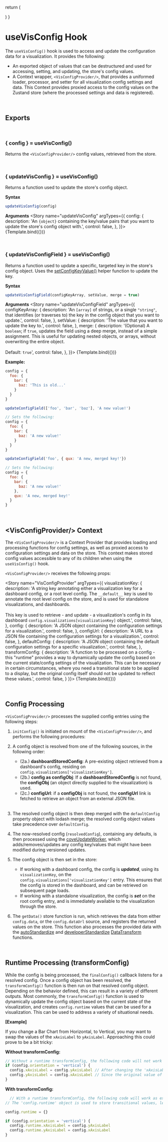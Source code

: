 
<Meta
  title="Hooks/useVisConfig"
/>

  return (
    <div className="example-wrapper">
    </div>
  )
}

# useVisConfig Hook
The `useVisConfig()` hook is used to access and update the configuration data for a visualization. It provides the following:
- An exported object of values that can be destructured and used for accessing, setting, and updating, the store's config values.
- A Context wrapper, `<VisConfigProvider/>`, that provides a uniformed loader, processor, and setter for all visualization config settings and data. This Context provides proxied access to the config values on the Zustand store (where the processed settings and data is registered).

&nbsp;
## Exports
<br/>

### **\{ config \} = useVisConfig()**
Returns the `<VisConfigProvider/>` config values, retrieved from the store.

&nbsp;
### **\{ updateVisConfig \} = useVisConfig()**
Returns a function used to update the store's config object.

**Syntax**
```js
updateVisConfig(config)
```

**Arguments**
<Story name="updateVisConfig" argTypes={{
  config: {
    description: 'An `{object}` containing the key/value pairs that you want to update the store\'s config object with.',
    control: false,
  },
}}>
  {Template.bind({})}
</Story>

<ArgsTable story="updateVisConfig"/>

&nbsp;
### **\{ updateVisConfigField \} = useVisConfig()**
Returns a function used to update a specific, targeted key in the store's config object. Uses the [setConfigKeyValue()](./?path=/docs/helpers-confighelpers--docs) helper function to update the key.

**Syntax**
```js
updateVisConfigField(configKeyArray, setValue, merge = true)
```

**Arguments**
<Story name="updateVisConfigField" argTypes={{
  configKeyArray: {
    description: 'An `[array]` of strings, or a single `"string"`, that identifies (or traverses to) the key in the config object that you want to update.',
    control: false,
  },
  setValue: {
    description: 'The value that you want to update the key to.',
    control: false,
  },
  merge: {
    description: '(Optional) A `boolean`; if `true`, updates the field using a deep merge, instead of a simple assignment. This is useful for updating nested objects, or arrays, without overwriting the entire object. <br/><br/>Default: `true`',
    control: false,
  },
}}>
  {Template.bind({})}
</Story>

<ArgsTable story="updateVisConfigField"/>

  **Example:**
```js
config = {
  foo: {
    bar: {
      baz: 'This is old...'
    }
  }
}

updateConfigField(['foo', 'bar', 'baz'], 'A new value!')

// Sets the following:
config = {
  foo: {
    bar: {
      baz: 'A new value!'
    }
  }
}

updateConfigField('foo', { qux: 'A new, merged key!'})

// Sets the following:
config = {
  foo: {
    bar: {
      baz: 'A new value!'
    },
    qux: 'A new, merged key!'
  }
}
```

&nbsp;
## \<VisConfigProvider/\> Context
The `<VisConfigProvider/>` is a Context Provider that provides loading and processing functions for config settings, as well as proxied access to configuration settings and data on the store. This context makes stored config  values
accessible to any of its children when using the `useVisConfig()` hook.

`<VisConfigProvider/>` receives the following props:

<Story name="VisConfigProvider" argTypes={{
  visualizationKey: {
    description: 'A string key annotating either a visualization key for a dashboard config, or a root level config. The `__default__` key is used to annotate the root level config on the store, and is used for standalone visualizations, and dashboards.<br/><br/> This key is used to retrieve - and update - a visualization\'s config in its dashboard `config.visualizations[visualizationKey]` object.',
    control: false,
  },
  config: {
    description: 'A JSON object containing the configuration settings for a visualization.',
    control: false,
  },
  configUrl: {
    description: 'A URL to a JSON file containing the configuration settings for a visualization.',
    control: false,
  },
  defaultConfig: {
    description: 'A JSON object containing the default configuration settings for a specific visualization.',
    control: false,
  },
  transformConfig: {
    description: 'A function to be processed on a config - this "runtime" provides a way to dynamically update the config based on the current state/config settings of the visualization. This can be necessary in certain circumstances, where you need a transitional state to be applied to a display, but the original config itself should not be updated to reflect these values.',
    control: false,
  }
}}>
  {Template.bind({})}
</Story>

<ArgsTable story="VisConfigProvider"/>

  &nbsp;
  ## Config Processing
  `<VisConfigProvider/>` processes the supplied config entries using the following steps:
  1. `initConfig()` is initiated on mount of the `<VisConfigProvider/>`, and performs the following procedures:

  2. A config object is resolved from one of the following sources, in the following order:
      - (2a.) **dashboardStoredConfig**: A pre-existing object retrieved from a dashboard's config, residing on `config.visualizations['visualizationKey']`.
      - (2b.) **config as configObj**: If a **dashboardStoredConfig** is not found, the **configObj** (an object directly supplied to the visualization) is used.
      - (2c.) **configUrl**: if a **configObj** is not found, the **configUrl** link is fetched to retrieve an object from an external JSON file.
     <br/>
  3. The resolved config object is then deep merged with the `defaultConfig` property object with lodash merge; the resolved config object values take precedence over `defaultConfig`.

  4. The now-resolved config (`resolvedConfig`), containing any defaults, is then processed using the [coveUpdateWorker](./?path=/docs/helpers-coveupdateworker--docs), which adds/removes/updates any config key/values that might have been modified during versioned updates.

  5. The config object is then set in the store:
      - If working with a dashboard config, the config is _**updated**_, using its `visualizationKey`, on the `config.visualizations['visualizationKey']` entry. This ensures that the config is stored in the dashboard, and can be retrieved on subsequent page loads.
      - If working with a standalone visualization, the config is _**set**_ on the root config entry, and is immediately available to the visualization through the store.

  6. The `getData()` store function is run, which retrieves the data from either `config.data`, or the `config.dataUrl` source, and registers the returned values on the store. This function also processes the provided data
  with the [autoStandardize](./?path=/docs/helpers-datatransform-autostandardize--docs) and [developerStandardize](./?path=/docs/helpers-datatransform-developerstandardize--docs) [DataTransform](./?path=/docs/helpers-datatransform-datatransform-class--docs) functions.

  &nbsp;
  ## Runtime Processing (transformConfig)
  While the config is being processed, the `finalConfig()` callback listens for a resolved config. Once a config object has been resolved,
  the `transformConfig()` function is then run on that resolved config object. Depending on the behavior defined, this can result in a variety of different outputs.
  Most commonly, the `transformConfig()` function is used to dynamically update the config object based on the current state of the visualization, and creates `config.runtime` values
  that can be used for a visualization. This can be used to address a variety of situational needs.

  **[Example]**

  If you change a Bar Chart from Horizontal, to Vertical, you may want to swap the values of the `xAxisLabel` to `yAxisLabel`.
  Approaching this could prove to be a bit tricky:

  **Without transformConfig:**
  ```js
  // Without a runtime transformConfig, the following code will not work as expected:
  if (config.orientation = 'vertical') {
    config.xAxisLabel = config.yAxisLabel // After changing the 'xAxisLabel' value, the original value of 'xAxisLabel' is lost
    config.yAxisLabel = config.xAxisLabel // Since the original value of 'xAxisLabel' is now lost, the 'yAxisLabel' value cannot be updated properly - it retains it's original value
  }
  ```

  **With transformConfig:**
  ```js
    // With a runtime transformConfig, the following code will work as expected:
  // The 'config.runtime' object is used to store transitional values, leaving the initial config values intact

  config.runtime = {}

  if (config.orientation = 'vertical') {
    config.runtime.xAxisLabel = config.yAxisLabel
    config.runtime.yAxisLabel = config.xAxisLabel
  }
  ```
